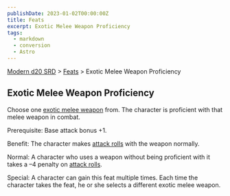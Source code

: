 ```yaml
---
publishDate: 2023-01-02T00:00:00Z
title: Feats
excerpt: Exotic Melee Weapon Proficiency
tags:
  - markdown
  - conversion
  - Astro
---
```


[Modern d20 SRD](/#modernD20) > [Feats](modern-d20-srd-feats-index) > Exotic Melee Weapon Proficiency

## Exotic Melee Weapon Proficiency

Choose one [exotic melee weapon](modern-d20-srd-equipment-weapons-exotic) from. The character is proficient with that melee weapon in combat.

Prerequisite: Base attack bonus +1.

Benefit: The character makes [attack rolls](modern-d20-srd-combat-attack-roll) with the weapon normally.

Normal: A character who uses a weapon without being proficient with it takes a –4 penalty on [attack rolls](modern-d20-srd-combat-attack-roll).

Special: A character can gain this feat multiple times. Each time the character takes the feat, he or she selects a different exotic melee weapon.
